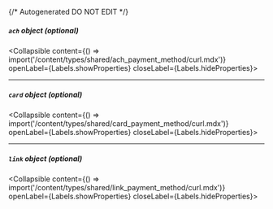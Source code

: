 {/* Autogenerated DO NOT EDIT  */}

##### `ach` _object (optional)_
<Collapsible content={() => import('/content/types/shared/ach_payment_method/curl.mdx')} openLabel={Labels.showProperties} closeLabel={Labels.hideProperties}>
</Collapsible>

---
##### `card` _object (optional)_
<Collapsible content={() => import('/content/types/shared/card_payment_method/curl.mdx')} openLabel={Labels.showProperties} closeLabel={Labels.hideProperties}>
</Collapsible>

---
##### `link` _object (optional)_
<Collapsible content={() => import('/content/types/shared/link_payment_method/curl.mdx')} openLabel={Labels.showProperties} closeLabel={Labels.hideProperties}>
</Collapsible>


